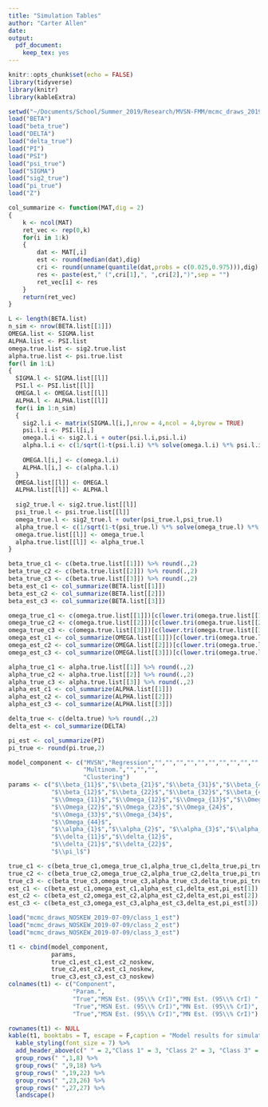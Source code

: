 ```yaml
---
title: "Simulation Tables"
author: "Carter Allen"
date: 
output: 
  pdf_document: 
    keep_tex: yes
---
```


```r
knitr::opts_chunk$set(echo = FALSE)
library(tidyverse)
library(knitr)
library(kableExtra)
```

```r
setwd("~/Documents/School/Summer_2019/Research/MVSN-FMM/mcmc_draws_2019-07-09")
load("BETA")
load("beta_true")
load("DELTA")
load("delta_true")
load("PI")
load("PSI")
load("psi_true")
load("SIGMA")
load("sig2_true")
load("pi_true")
load("Z")
```

```r
col_summarize <- function(MAT,dig = 2)
{
    k <- ncol(MAT)
    ret_vec <- rep(0,k)
    for(i in 1:k)
    {
        dat <- MAT[,i]
        est <- round(median(dat),dig)
        cri <- round(unname(quantile(dat,probs = c(0.025,0.975))),dig)
        res <- paste(est," (",cri[1],", ",cri[2],")",sep = "")
        ret_vec[i] <- res
    }
    return(ret_vec)
}
```

```r
L <- length(BETA.list)
n_sim <- nrow(BETA.list[[1]])
OMEGA.list <- SIGMA.list
ALPHA.list <- PSI.list
omega.true.list <- sig2.true.list
alpha.true.list <- psi.true.list
for(l in 1:L)
{
  SIGMA.l <- SIGMA.list[[l]]
  PSI.l <- PSI.list[[l]]
  OMEGA.l <- OMEGA.list[[l]]
  ALPHA.l <- ALPHA.list[[l]]
  for(i in 1:n_sim)
  {
    sig2.l.i <- matrix(SIGMA.l[i,],nrow = 4,ncol = 4,byrow = TRUE)
    psi.l.i <- PSI.l[i,]
    omega.l.i <- sig2.l.i + outer(psi.l.i,psi.l.i)
    alpha.l.i <- c(1/sqrt(1-t(psi.l.i) %*% solve(omega.l.i) %*% psi.l.i)) * (diag(sqrt(diag(omega.l.i))) %*% solve(omega.l.i) %*% psi.l.i)
    
    OMEGA.l[i,] <- c(omega.l.i)
    ALPHA.l[i,] <- c(alpha.l.i)
  }
  OMEGA.list[[l]] <- OMEGA.l
  ALPHA.list[[l]] <- ALPHA.l
  
  sig2_true.l <- sig2.true.list[[l]]
  psi_true.l <- psi.true.list[[l]]
  omega_true.l <- sig2_true.l + outer(psi_true.l,psi_true.l)
  alpha_true.l <- c(1/sqrt(1-t(psi_true.l) %*% solve(omega_true.l) %*% psi_true.l)) * (diag(sqrt(diag(omega_true.l))) %*% solve(omega_true.l) %*% psi_true.l)
  omega.true.list[[l]] <- omega_true.l
  alpha.true.list[[l]] <- alpha_true.l
}
```

```r
beta_true_c1 <- c(beta.true.list[[1]]) %>% round(.,2)
beta_true_c2 <- c(beta.true.list[[2]]) %>% round(.,2)
beta_true_c3 <- c(beta.true.list[[3]]) %>% round(.,2)
beta_est_c1 <- col_summarize(BETA.list[[1]]) 
beta_est_c2 <- col_summarize(BETA.list[[2]]) 
beta_est_c3 <- col_summarize(BETA.list[[3]]) 

omega_true_c1 <- c(omega.true.list[[1]])[c(lower.tri(omega.true.list[[1]],diag = TRUE))] %>% round(.,2)
omega_true_c2 <- c(omega.true.list[[2]])[c(lower.tri(omega.true.list[[2]],diag = TRUE))] %>% round(.,2)
omega_true_c3 <- c(omega.true.list[[3]])[c(lower.tri(omega.true.list[[3]],diag = TRUE))] %>% round(.,2)
omega_est_c1 <- col_summarize(OMEGA.list[[1]])[c(lower.tri(omega.true.list[[1]],diag = TRUE))]
omega_est_c2 <- col_summarize(OMEGA.list[[2]])[c(lower.tri(omega.true.list[[2]],diag = TRUE))]
omega_est_c3 <- col_summarize(OMEGA.list[[3]])[c(lower.tri(omega.true.list[[3]],diag = TRUE))] 

alpha_true_c1 <- alpha.true.list[[1]] %>% round(.,2)
alpha_true_c2 <- alpha.true.list[[2]] %>% round(.,2)
alpha_true_c3 <- alpha.true.list[[3]] %>% round(.,2)
alpha_est_c1 <- col_summarize(ALPHA.list[[1]]) 
alpha_est_c2 <- col_summarize(ALPHA.list[[2]]) 
alpha_est_c3 <- col_summarize(ALPHA.list[[3]])

delta_true <- c(delta.true) %>% round(.,2)
delta_est <- col_summarize(DELTA)

pi_est <- col_summarize(PI)
pi_true <- round(pi.true,2)

model_component <- c("MVSN","Regression","","","","","","","","","","","","","","","","","","","","",
                     "Multinom.","","","",
                     "Clustering")
params <- c("$\\beta_{11}$","$\\beta_{21}$","$\\beta_{31}$","$\\beta_{41}$",
            "$\\beta_{12}$","$\\beta_{22}$","$\\beta_{32}$","$\\beta_{42}$",
            "$\\Omega_{11}$","$\\Omega_{12}$","$\\Omega_{13}$","$\\Omega_{14}$",
            "$\\Omega_{22}$","$\\Omega_{23}$","$\\Omega_{24}$",
            "$\\Omega_{33}$","$\\Omega_{34}$",
            "$\\Omega_{44}$",
            "$\\alpha_{1}$","$\\alpha_{2}$", "$\\alpha_{3}$","$\\alpha_{4}$",
            "$\\delta_{11}$","$\\delta_{12}$",
            "$\\delta_{21}$","$\\delta_{22}$",
            "$\\pi_l$")

true_c1 <- c(beta_true_c1,omega_true_c1,alpha_true_c1,delta_true,pi_true[1])
true_c2 <- c(beta_true_c2,omega_true_c2,alpha_true_c2,delta_true,pi_true[2])
true_c3 <- c(beta_true_c3,omega_true_c3,alpha_true_c3,delta_true,pi_true[3])
est_c1 <- c(beta_est_c1,omega_est_c1,alpha_est_c1,delta_est,pi_est[1])
est_c2 <- c(beta_est_c2,omega_est_c2,alpha_est_c2,delta_est,pi_est[2])
est_c3 <- c(beta_est_c3,omega_est_c3,alpha_est_c3,delta_est,pi_est[3])

load("mcmc_draws_NOSKEW_2019-07-09/class_1_est")
load("mcmc_draws_NOSKEW_2019-07-09/class_2_est")
load("mcmc_draws_NOSKEW_2019-07-09/class_3_est")

t1 <- cbind(model_component,
            params,
            true_c1,est_c1,est_c2_noskew,
            true_c2,est_c2,est_c1_noskew,
            true_c3,est_c3,est_c3_noskew)
colnames(t1) <- c("Component",
                  "Param.",
                  "True","MSN Est. (95\\% CrI)","MN Est. (95\\% CrI) ",
                  "True","MSN Est. (95\\% CrI)","MN Est. (95\\% CrI)",
                  "True","MSN Est. (95\\% CrI)","MN Est. (95\\% CrI)")
```

```r
rownames(t1) <- NULL
kable(t1, booktabs = T, escape = F,caption = "Model results for simulated data with n = 1,000, J = 4, p = 2, K = 3, r = 2. 1,000 iterations were run with a burn in of 100. Missingness mechanism was MAR and P(miss) = 0. Model results for the multivariate skew normal (MSN) and multivariate normal (MN) mixtures are presented.") %>%
  kable_styling(font_size = 7) %>%
  add_header_above(c(" " = 2,"Class 1" = 3, "Class 2" = 3, "Class 3" = 3)) %>%
  group_rows(" ",1,8) %>%
  group_rows(" ",9,18) %>%
  group_rows(" ",19,22) %>%
  group_rows(" ",23,26) %>%
  group_rows(" ",27,27) %>%
  landscape()
```